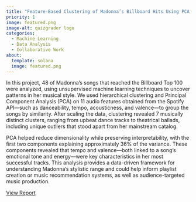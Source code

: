 ```yaml
---
title: "Feature-Based Clustering of Madonna’s Billboard Hits Using PCA and Hierarchical Methods"
priority: 1
image: featured.png
image-alt: quizgrader logo
categories:
  - Machine Learning
  - Data Analysis
  - Collaborative Work
about:
  template: solana
  image: featured.png
---
```


In this project, 48 of Madonna’s songs that reached the Billboard Top 100 were analyzed, using unsupervised machine learning techniques to uncover patterns in her musical style. We used hierarchical clustering and Principal Component Analysis (PCA) on 11 audio features obtained from the Spotify API—such as danceability, tempo, acousticness, and valence—to group the songs by similarity. After scaling the data, clustering revealed 7 musically distinct clusters, ranging from upbeat dance tracks to theatrical ballads, including unique outliers that stood apart from her mainstream catalog.

PCA helped reduce dimensionality while preserving interpretability, with the first two components explaining approximately 36% of the variance. These components revealed that tempo and valence—both linked to a song’s emotional tone and energy—were key characteristics in her most successful tracks. This analysis provides a data-driven framework for understanding Madonna’s stylistic range and could help inform playlist creation or music recommendation systems, as well as audience-targeted music production.

[View Report](group_assignment_3.html){target="_blank"}
